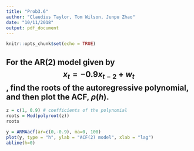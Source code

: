 ```yaml
---
title: "Prob3.6"
author: "Claudius Taylor, Tom Wilson, Junpu Zhao"
date: "10/11/2018"
output: pdf_document
---
```


```r
knitr::opts_chunk$set(echo = TRUE)
```

## For the AR(2) model given by $$x_t = -0.9x_{t-2} + w_t$$, find the roots of the autoregressive polynomial, and then plot the ACF, $\rho(h)$.

```r
z = c(1, 0.9) # coefficients of the polynomial
roots = Mod(polyroot(z))
roots

y = ARMAacf(ar=c(0,-0.9), ma=0, 100)
plot(y, type = "h", ylab = "ACF(2) model", xlab = "lag")
abline(h=0)
```

